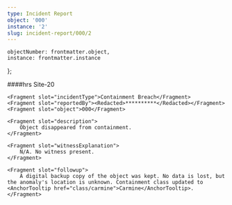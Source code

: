 ```yaml
---
type: Incident Report
object: '000'
instance: '2'
slug: incident-report/000/2
---
```


    objectNumber: frontmatter.object,
    instance: frontmatter.instance
};

<IncidentReport item={item} slug={frontmatter.slug}>
    <Fragment slot="date"><RedactedDate/></Fragment>
    <Fragment slot="time"><Redacted>####</Redacted>hrs</Fragment>
    <Fragment slot="location">Site-20</Fragment>

    <Fragment slot="incidentType">Containment Breach</Fragment>
    <Fragment slot="reportedBy"><Redacted>**********</Redacted></Fragment>
    <Fragment slot="object">000</Fragment>

    <Fragment slot="description">
        Object disappeared from containment.
    </Fragment>

    <Fragment slot="witnessExplanation">
        N/A. No witness present.
    </Fragment>

    <Fragment slot="followup">
        A digital backup copy of the object was kept. No data is lost, but the anomaly's location is unknown. Containment class updated to <AnchorTooltip href="class/carmine">Carmine</AnchorTooltip>.
    </Fragment>
</IncidentReport>